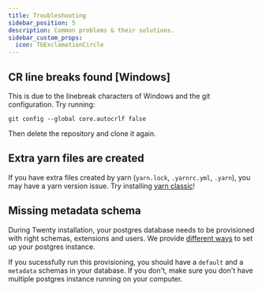 ```yaml
---
title: Troubleshooting
sidebar_position: 5
description: Common problems & their solutions.
sidebar_custom_props:
  icon: TbExclamationCircle
---
```



## CR line breaks found [Windows]

This is due to the linebreak characters of Windows and the git configuration. Try running:
```
git config --global core.autocrlf false
```

Then delete the repository and clone it again.

## Extra yarn files are created

If you have extra files created by yarn  (`yarn.lock`, `.yarnrc.yml`, `.yarn`), you may have a yarn version issue.
Try installing [yarn classic](https://classic.yarnpkg.com/lang/en/)!

## Missing metadata schema

During Twenty installation, your postgres database needs to be provisioned with right schemas, extensions and users.
We provide [different ways](/contributor/local-setup/yarn-setup#step-2-set-up-postgresql-database) to set up your postgres instance.

If you sucessfully run this provisioning, you should have a `default` and a `metadata` schemas in your database.
If you don't, make sure you don't have multiple postgres instance running on your computer.

